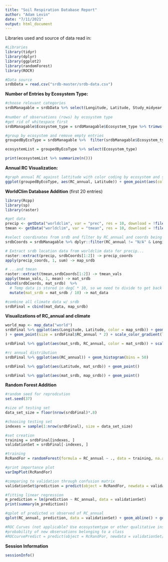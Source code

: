 ```yaml
---
title: "Soil Respiration Database Report"
author: "Adam Levin"
date: "7/11/2021"
output: html_document
---
```


Libraries used and source of data read in:
```r
#Libraries
library(tidyr)
library(dplyr)
library(ggplot2)
library(randomForest)
library(ROCR)

#Data source
srdbData = read.csv("srdb-master/srdb-data.csv")

```


**Number of Entries by Ecosystem Type:**
```r
#choose relevant categories
srdbManagable = srdbData %>% select(Longitude, Latitude, Study_midyear, Ecosystem_type, Manipulation, Rs_annual, RC_annual, Soil_drainage, Partition_method, Leaf_habit) %>% unique() 
 
#number of observations (rows) by ecosystem type
#get rid of whitespace first
srdbManagable$Ecosystem_type = srdbManagable$Ecosystem_type %>% trimws(c("both"))

#group by ecosystem and remove empty entries
groupedByEcoType = srdbManagable %>%  filter(srdbManagable$Ecosystem_type != "") %>% group_by(Ecosystem_type)

ecosystemList = groupedByEcoType %>% select(Ecosystem_type)

print(ecosystemList %>% summarize(n()))

```

**Annual RC Visualization:**
```r
#graph annual RC against lattitude with color coding by ecosystem and size by annual RS
ggplot(groupedByEcoType, aes(RC_annual, Latitude)) + geom_point(aes(color = Ecosystem_type, size = Rs_annual)) + xlim(-.1, 1) + ylim(-50, 70) + theme_classic()

```

**WorldClim Database Addition**
(first 20 entries)
```r
library(Rcpp)
library(sp)
library(raster)

#get data
precip <- getData("worldclim", var = "prec", res = 10, download = !file.exists("wc10/wc10/precip1.hdr"))
tmean <- getData("worldclim", var = "tmean", res = 10, download = !file.exists("wc10/wc10/tmean1.hdr"))

#select coordinates from srdb and filter by RC_annual and coords being present
srdbCoords = srdbManagable %>% dplyr::filter(RC_annual != "N/A" & Longitude != "N/A" & Latitude != "N/A")

# Extract srdb location data from worldclim data for precip...
raster::extract(precip, srdbCoords[1:2]) -> precip_coords
apply(precip_coords, 1, sum) -> map_srdb

# ...and tmean
raster::extract(tmean,srdbCoords[1:2]) -> tmean_vals
apply(tmean_vals, 1, mean) -> mat_srdb
cbind(srdbCoords, mat_srdb)  %>%
  # Temp data is stored in degC * 10, so we need to divide to get back to degC
  mutate(mat_srdb = mat_srdb / 10) -> mat_data

#combine all climate data w/ srdb
srdbFinal = cbind(mat_data, map_srdb)

``` 

**Visualizations of RC_annual and climate **
```r

world_map <- map_data("world")
srdbFinal %>% ggplot(aes(Longitude, Latitude, color = map_srdb)) + geom_map(data = world_map, map = world_map, aes(long, lat, map_id = region), color = "darkgrey", fill = "white", size = 0.4
) + geom_point(size = srdbFinal$RC_annual * 2) + scale_color_gradient(low = "aquamarine", high = "dodgerblue4")

srdbFinal %>% ggplot(aes(mat_srdb, RC_annual, color = mat_srdb)) + scale_color_gradient(low = "yellow1", high = "red1") + geom_point(size = srdbFinal$map_srdb* .001)

#rc annual distribution
srdbFinal %>% ggplot(aes(RC_annual)) + geom_histogram(bins = 50)

srdbFinal %>% ggplot(aes(Latitude, mat_srdb)) + geom_point()

srdbFinal %>% ggplot(aes(mat_srdb, map_srdb)) + geom_point()
```  
  
**Random Forest Addition**
```r
#random seed for reprodcution
set.seed(37)

#size of testing set 
data_set_size = floor(nrow(srdbFinal)*.8)

#choosing testing set
indexes = sample(1:nrow(srdbFinal), size = data_set_size)

#set creation
training = srdbFinal[indexes, ]
validationSet = srdbFinal[-indexes, ]

#training
RcRandFor = randomForest(formula = RC_annual ~ ., data = training, na.action = na.omit, ntree = 100, mtry = 2, importance = TRUE)

#print importance plot
varImpPlot(RcRandFor)

#comparing to validation through confusion matrix
validationSet$prediction = predict(object = RcRandFor, newdata = validationSet[ , -7])

#fitting linear regression
m_prediction = lm(prediction ~ RC_annual, data = validationSet)
print(summary(m_prediction))

#qplot of predicted vs observed of RC_annual
qplot(RC_annual, prediction, data = validationSet) + geom_abline() + geom_smooth(method = lm)

#ROC Curves (not applicable? Use ecosystemtype or other qualitative instead?)
#probability of new observations belonging to a class
#ROCcurvePredict = predict(object = RcRandFor, newdata = validationSet[ , -7], type = "prob")

```

**Session Information**
```r
sessionInfo()

```
